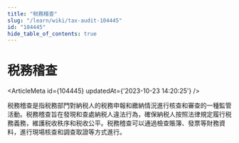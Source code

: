 ```yaml
---
title: "税務稽查"
slug: "/learn/wiki/tax-audit-104445"
id: "104445"
hide_table_of_contents: true
---
```



# 税務稽查

<ArticleMeta id={104445} updatedAt={'2023-10-23 14:20:25'} />
<div className='border-solid border-b border-t-0 my-4 border-[var(--ifm-color-gray-300)]' />

税務稽查是指税務部門對納税人的税務申報和繳納情況進行核查和審查的一種監管活動。税務稽查旨在發現和查處納税人違法行為，確保納税人按照法律規定履行税務義務，維護税收秩序和税收公平。税務稽查可以通過檢查賬簿、發票等財務資料，進行現場核查和調查取證等方式進行。
